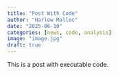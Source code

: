```yaml
---
title: "Post With Code"
author: "Harlow Malloc"
date: "2025-06-10"
categories: [news, code, analysis]
image: "image.jpg"
draft: true
---
```


This is a post with executable code.
